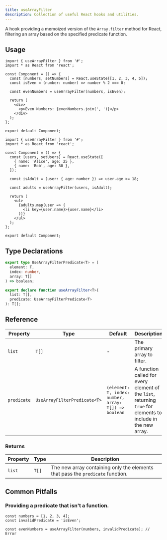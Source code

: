 ```yaml
---
title: useArrayFilter
description: Collection of useful React hooks and utilities.
---
```


A hook providing a memoized version of the `Array.filter` method for React, filtering an array based on the specified predicate function.

## Usage

```tsx
import { useArrayFilter } from '#';
import * as React from 'react';

const Component = () => {
  const [numbers, setNumbers] = React.useState([1, 2, 3, 4, 5]);
  const isEven = (number: number) => number % 2 === 0;

  const evenNumbers = useArrayFilter(numbers, isEven);

  return (
    <div>
      <p>Even Numbers: {evenNumbers.join(', ')}</p>
    </div>
  );
};

export default Component;
```

```tsx
import { useArrayFilter } from '#';
import * as React from 'react';

const Component = () => {
  const [users, setUsers] = React.useState([
    { name: 'Alice', age: 25 },
    { name: 'Bob', age: 30 },
  ]);

  const isAdult = (user: { age: number }) => user.age >= 18;

  const adults = useArrayFilter(users, isAdult);

  return (
    <ul>
      {adults.map(user => (
        <li key={user.name}>{user.name}</li>
      ))}
    </ul>
  );
};

export default Component;

```

## Type Declarations

```typescript
export type UseArrayFilterPredicate<T> = (
  element: T,
  index: number,
  array: T[]
) => boolean;

export declare function useArrayFilter<T>(
  list: T[],
  predicate: UseArrayFilterPredicate<T>
): T[];
```

## Reference

| Property    | Type                         | Default                                              | Description                                                                                                   |
| ----------- | ---------------------------- | ---------------------------------------------------- | ------------------------------------------------------------------------------------------------------------- |
| `list`      | `T[]`                        | -                                                    | The primary array to filter.                                                                                  |
| `predicate` | `UseArrayFilterPredicate<T>` | `(element: T, index: number, array: T[]) => boolean` | A function called for every element of the `list`, returning `true` for elements to include in the new array. |

### Returns

| Property | Type  | Description                                                                    |
| -------- | ----- | ------------------------------------------------------------------------------ |
| `list`   | `T[]` | The new array containing only the elements that pass the `predicate` function. |

## Common Pitfalls

### Providing a predicate that isn't a function.

```tsx
const numbers = [1, 2, 3, 4];
const invalidPredicate = 'isEven';

const evenNumbers = useArrayFilter(numbers, invalidPredicate); // Error
```
